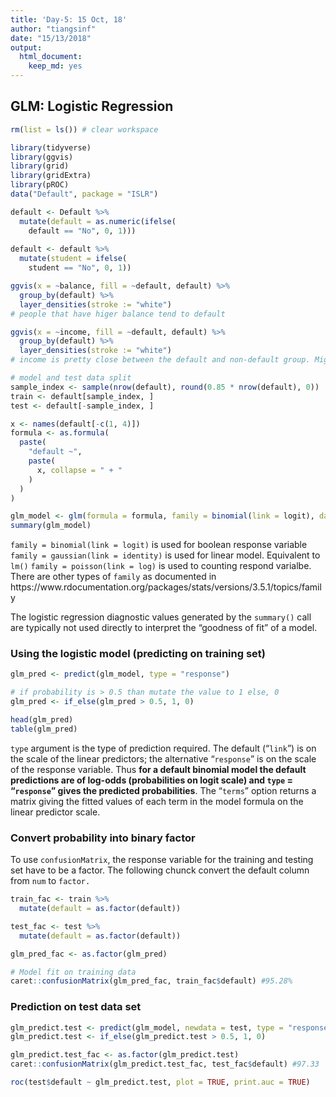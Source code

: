 ```yaml
---
title: 'Day-5: 15 Oct, 18'
author: "tiangsinf"
date: "15/13/2018"
output: 
  html_document:
    keep_md: yes
---
```

## GLM: Logistic Regression

```r
rm(list = ls()) # clear workspace
```

```r
library(tidyverse)
library(ggvis)
library(grid)
library(gridExtra)
library(pROC)
data("Default", package = "ISLR")
```

```r
default <- Default %>%
  mutate(default = as.numeric(ifelse(
    default == "No", 0, 1)))
  
default <- default %>%
  mutate(student = ifelse(
    student == "No", 0, 1))
```

```r
ggvis(x = ~balance, fill = ~default, default) %>%
  group_by(default) %>%
  layer_densities(stroke := "white")
# people that have higer balance tend to default

ggvis(x = ~income, fill = ~default, default) %>%
  group_by(default) %>%
  layer_densities(stroke := "white")
# income is pretty close between the default and non-default group. Might not be particularly useful.
```

```r
# model and test data split
sample_index <- sample(nrow(default), round(0.85 * nrow(default), 0))
train <- default[sample_index, ]
test <- default[-sample_index, ]
```

```r
x <- names(default[-c(1, 4)])
formula <- as.formula(
  paste(
    "default ~",
    paste(
      x, collapse = " + "
    )
  )
)
```

```r
glm_model <- glm(formula = formula, family = binomial(link = logit), data = train)
summary(glm_model)
```
`family = binomial(link = logit)` is used for boolean response variable
`family = gaussian(link = identity)` is used for linear model. Equivalent to `lm()`
`family = poisson(link = log)` is used to counting respond varialbe.
There are other types of `family` as documented in https://www.rdocumentation.org/packages/stats/versions/3.5.1/topics/family

The logistic regression diagnostic values generated by the `summary()` call are typically not used directly to interpret the “goodness of fit” of a model.

### Using the logistic model (predicting on training set)
```r
glm_pred <- predict(glm_model, type = "response")

# if probability is > 0.5 than mutate the value to 1 else, 0
glm_pred <- if_else(glm_pred > 0.5, 1, 0)

head(glm_pred)
table(glm_pred)
```
`type` argument is the type of prediction required. The default ("`link`") is on the scale of the linear predictors; the alternative "`response`" is on the scale of the response variable. Thus **for a default binomial model the default predictions are of log-odds (probabilities on logit scale) and `type` = "`response`" gives the predicted probabilities**. The "`terms`" option returns a matrix giving the fitted values of each term in the model formula on the linear predictor scale. 

### Convert probability into binary factor
To use `confusionMatrix`, the response variable for the training and testing set have to be a factor. The following chunck convert the default column from `num` to `factor.`
```r
train_fac <- train %>%
  mutate(default = as.factor(default))

test_fac <- test %>%
  mutate(default = as.factor(default))

glm_pred_fac <- as.factor(glm_pred)
```

```r
# Model fit on training data
caret::confusionMatrix(glm_pred_fac, train_fac$default) #95.28%
```

### Prediction on test data set
```r
glm_predict.test <- predict(glm_model, newdata = test, type = "response")
glm_predict.test <- if_else(glm_predict.test > 0.5, 1, 0)

glm_predict.test_fac <- as.factor(glm_predict.test)
caret::confusionMatrix(glm_predict.test_fac, test_fac$default) #97.33
```

```r
roc(test$default ~ glm_predict.test, plot = TRUE, print.auc = TRUE)
```

